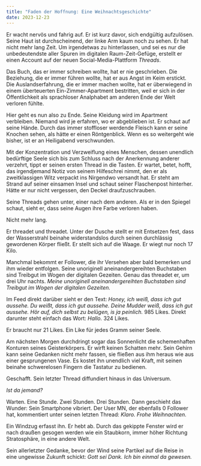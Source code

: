 ```yaml
---
title: "Faden der Hoffnung: Eine Weihnachtsgeschichte"
date: 2023-12-23
---
```

Er wacht nervös und fahrig auf. Er ist kurz davor, sich endgültig aufzulösen. Seine Haut ist durchscheinend, der linke Arm kaum noch zu sehen. Er hat nicht mehr lang Zeit. Um irgendetwas zu hinterlassen, und sei es nur die unbedeutendste aller Spuren im digitalen Raum-Zeit-Gefüge, erstellt er einen Account auf der neuen Social-Media-Plattform *Threads*. 

Das Buch, das er immer schreiben wollte, hat er nie geschrieben. Die Beziehung, die er immer führen wollte, hat er aus Angst im Keim erstickt. Die Auslandserfahrung, die er immer machen wollte, hat er überwiegend in einem überteuerten Ein-Zimmer-Apartment bestritten, weil er sich in der Öffentlichkeit als sprachloser Analphabet am anderen Ende der Welt verloren fühlte. 

Hier geht es nun also zu Ende. Seine Kleidung wird im Apartment verbleiben. Niemand wird je erfahren, wo er abgeblieben ist. Er schaut auf seine Hände. Durch das immer stoffloser werdende Fleisch kann er seine Knochen sehen, als hätte er einen Röntgenblick. Wenn es so weitergeht wie bisher, ist er an Heiligabend verschwunden. 

Mit der Konzentration und Verzweiflung eines Menschen, dessen unendlich bedürftige Seele sich bis zum Schluss nach der Anerkennung anderer verzehrt, tippt er seinen ersten Thread in die Tasten. Er wartet, betet, hofft, das irgendjemand Notiz von seinem Hilfeschrei nimmt, den er als zweitklassigen Witz verpackt ins Nirgendwo versandt hat. Er steht am Strand auf seiner einsamen Insel und schaut seiner Flaschenpost hinterher. Hätte er nur nicht vergessen, den Deckel draufzuschrauben.

Seine Threads gehen unter, einer nach dem anderen. Als er in den Spiegel schaut, sieht er, dass seine Augen ihre Farbe verloren haben. 

Nicht mehr lang.

Er threadet und threadet. Unter der Dusche stellt er mit Entsetzen fest, dass der Wasserstrahl beinahe widerstandslos durch seinen durchlässig gewordenen Körper fließt. Er stellt sich auf die Waage. Er wiegt nur noch 17 Kilo.

Manchmal bekommt er Follower, die ihr Versehen aber bald bemerken und ihm wieder entfolgen. Seine unoriginell aneinandergereihten Buchstaben sind Treibgut im Wogen der digitalen Gezeiten. Genau das threadet er, um drei Uhr nachts. *Meine unoriginell aneinandergereihten Buchstaben sind Treibgut im Wogen der digitalen Gezeiten.* 

Im Feed direkt darüber sieht er den Text: *Honey, ich weiß, dass ich gut aussehe. Du weißt, dass ich gut aussehe. Deine Mudder weiß, dass ich gut aussehe. Hör auf, dich selbst zu belügen, is ja peinlich.* 985 Likes. Direkt darunter steht einfach das Wort: *Hallo.* 324 Likes. 

Er braucht nur 21 Likes. Ein Like für jedes Gramm seiner Seele. 

Am nächsten Morgen durchdringt sogar das Sonnenlicht die schemenhaften Konturen seines Geisterkörpers. Er wirft keinen Schatten mehr. Sein Gehirn kann seine Gedanken nicht mehr fassen, sie fließen aus ihm heraus wie aus einer gesprungenen Vase. Es kostet ihn unendlich viel Kraft, mit seinen beinahe schwerelosen Fingern die Tastatur zu bedienen. 

Geschafft. Sein letzter Thread diffundiert hinaus in das Universum. 

*Ist da jemand?*

Warten. Eine Stunde. Zwei Stunden. Drei Stunden. Dann geschieht das Wunder: Sein Smartphone vibriert. Der User MN, der ebenfalls 0 Follower hat, kommentiert unter seinen letzten Thread: *Klaro. Frohe Weihnachten.*

Ein Windzug erfasst ihn. Er hebt ab. Durch das gekippte Fenster wird er nach draußen gesogen werden wie ein Staubkorn, immer höher Richtung Stratosphäre, in eine andere Welt. 

Sein allerletzter Gedanke, bevor der Wind seine Partikel auf die Reise in eine ungewisse Zukunft schickt: *Gott sei Dank. Ich bin einmal da gewesen.*